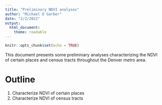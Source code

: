 ```yaml
---
title: "Preliminary NDVI analyses"
author: "Michael D Garber"
date: "2/2/2022"
output: 
  html_document: 
    theme: readable
---
```


```r
knitr::opts_chunk$set(echo = TRUE)
```

This document presents some preliminary analyses characterizing the NDVI of certain places and census tracts throughout the Denver metro area.

# Outline  
1. Characterize NDVI of certain places
2. Characterize NDVI of census tracts

